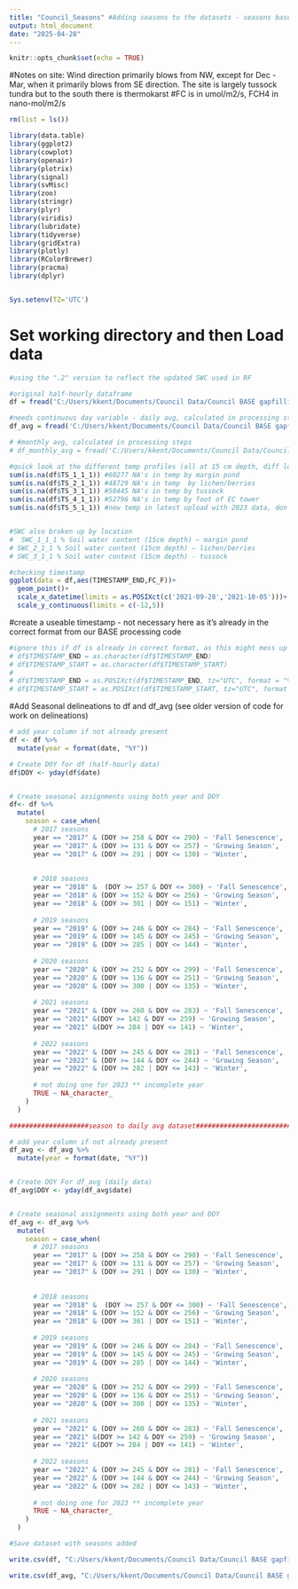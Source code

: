 ```yaml
---
title: "Council_Seasons" #Adding seasons to the datasets - seasons based on findings in code "Council_Seasonal_EC_Fluxes.Rmd" 
output: html_document
date: "2025-04-28"
---
```


```r
knitr::opts_chunk$set(echo = TRUE)
```


#Notes on site: Wind direction primarily blows from NW, except for Dec - Mar, when it primarily blows from SE direction. The site is largely tussock tundra but to the south there is thermokarst 
#FC is in umol/m2/s, FCH4 in nano-mol/m2/s 


```r
rm(list = ls())

library(data.table)
library(ggplot2)
library(cowplot)
library(openair)
library(plotrix)
library(signal)
library(svMisc)
library(zoo)
library(stringr)
library(plyr)
library(viridis)
library(lubridate)
library(tidyverse)
library(gridExtra)
library(plotly)
library(RColorBrewer)
library(pracma)
library(dplyr)


Sys.setenv(TZ='UTC')
```

# Set working directory and then Load data

```r
#using the ".2" version to reflect the updated SWC used in RF 

#original half-hourly dataframe 
df = fread('C:/Users/kkent/Documents/Council Data/Council BASE gapfilling/council_gapfilled_clean_2017_2023_for analysis.2.csv',na.strings = c('-9999','NA','NaN','NAN','-7999'))

#needs continuous day variable - daily avg, calculated in processing steps
df_avg = fread('C:/Users/kkent/Documents/Council Data/Council BASE gapfilling/council_AVG_gapfilled_clean_2017_2023_for analysis.2.csv',na.strings = c('-9999','NA','NaN','NAN','-7999'))

# #monthly avg, calculated in processing steps 
# df_monthly_avg = fread('C:/Users/kkent/Documents/Council Data/Council BASE gapfilling/council_monthly_AVG_gapfilled_clean_2017_2023_for analysis.2.csv',na.strings = c('-9999','NA','NaN','NAN','-7999'))


```


```r
#quick look at the different temp profiles (all at 15 cm depth, diff locations)
sum(is.na(df$TS_1_1_1)) #60277 NA's in temp by margin pond 
sum(is.na(df$TS_2_1_1)) #48729 NA's in temp  by lichen/berries  
sum(is.na(df$TS_3_1_1)) #50445 NA's in temp by tussock 
sum(is.na(df$TS_4_1_1)) #52796 NA's in temp by foot of EC tower
sum(is.na(df$TS_5_1_1)) #new temp in latest upload with 2023 data, don't have info on what it is yet** 


#SWC also broken up by location
#  SWC_1_1_1 % Soil water content (15cm depth) – margin pond
# SWC_2_1_1 % Soil water content (15cm depth) – lichen/berries
# SWC_3_1_1 % Soil water content (15cm depth) - tussock


```

```r
#checking timestamp 
ggplot(data = df,aes(TIMESTAMP_END,FC_F))+
  geom_point()+
  scale_x_datetime(limits = as.POSIXct(c('2021-09-28','2021-10-05')))+
  scale_y_continuous(limits = c(-12,5))
```

#create a useable timestamp - not necessary here as it's already in the correct format from our BASE processing code 
```r
#ignore this if df is already in correct format, as this might mess up the formatting here and cause issues with analysis
# df$TIMESTAMP_END = as.character(df$TIMESTAMP_END)
# df$TIMESTAMP_START = as.character(df$TIMESTAMP_START)
# 
# df$TIMESTAMP_END = as.POSIXct(df$TIMESTAMP_END, tz="UTC", format = "%Y%m%d%H%M")
# df$TIMESTAMP_START = as.POSIXct(df$TIMESTAMP_START, tz="UTC", format = "%Y%m%d%H%M")
```

#Add Seasonal delineations to df and df_avg (see older version of code for work on delineations)
```r
# add year column if not already present
df <- df %>%
  mutate(year = format(date, "%Y"))

# Create DOY for df (half-hourly data)
df$DOY <- yday(df$date)


# Create seasonal assignments using both year and DOY
df<- df %>%
  mutate(
    season = case_when(
      # 2017 seasons
      year == "2017" & (DOY >= 258 & DOY <= 290) ~ 'Fall Senescence',
      year == "2017" & (DOY >= 131 & DOY <= 257) ~ 'Growing Season',
      year == "2017" & (DOY >= 291 | DOY <= 130) ~ 'Winter',
      
      
      # 2018 seasons
      year == "2018" &  (DOY >= 257 & DOY <= 300) ~ 'Fall Senescence',
      year == "2018" & (DOY >= 152 & DOY <= 256) ~ 'Growing Season',
      year == "2018" & (DOY >= 301 | DOY <= 151) ~ 'Winter',
      
      # 2019 seasons
      year == "2019" & (DOY >= 246 & DOY <= 284) ~ 'Fall Senescence',
      year == "2019" & (DOY >= 145 & DOY <= 245) ~ 'Growing Season',
      year == "2019" & (DOY >= 285 | DOY <= 144) ~ 'Winter',
      
      # 2020 seasons
      year == "2020" & (DOY >= 252 & DOY <= 299) ~ 'Fall Senescence',
      year == "2020" & (DOY >= 136 & DOY <= 251) ~ 'Growing Season',
      year == "2020" & (DOY >= 300 | DOY <= 135) ~ 'Winter',
      
      # 2021 seasons
      year == "2021" & (DOY >= 260 & DOY <= 283) ~ 'Fall Senescence',
      year == "2021" &(DOY >= 142 & DOY <= 259) ~ 'Growing Season',
      year == "2021" &(DOY >= 284 | DOY <= 141) ~ 'Winter',
      
      # 2022 seasons
      year == "2022" & (DOY >= 245 & DOY <= 281) ~ 'Fall Senescence',
      year == "2022" & (DOY >= 144 & DOY <= 244) ~ 'Growing Season',
      year == "2022" & (DOY >= 282 | DOY <= 143) ~ 'Winter',
      
      # not doing one for 2023 ** incomplete year 
      TRUE ~ NA_character_
    )
  )

####################season to daily avg dataset###########################

# add year column if not already present
df_avg <- df_avg %>%
  mutate(year = format(date, "%Y"))


# Create DOY For df_avg (daily data)
df_avg$DOY <- yday(df_avg$date)


# Create seasonal assignments using both year and DOY
df_avg <- df_avg %>%
  mutate(
    season = case_when(
      # 2017 seasons
      year == "2017" & (DOY >= 258 & DOY <= 290) ~ 'Fall Senescence',
      year == "2017" & (DOY >= 131 & DOY <= 257) ~ 'Growing Season',
      year == "2017" & (DOY >= 291 | DOY <= 130) ~ 'Winter',
      
      
      # 2018 seasons
      year == "2018" &  (DOY >= 257 & DOY <= 300) ~ 'Fall Senescence',
      year == "2018" & (DOY >= 152 & DOY <= 256) ~ 'Growing Season',
      year == "2018" & (DOY >= 301 | DOY <= 151) ~ 'Winter',
      
      # 2019 seasons
      year == "2019" & (DOY >= 246 & DOY <= 284) ~ 'Fall Senescence',
      year == "2019" & (DOY >= 145 & DOY <= 245) ~ 'Growing Season',
      year == "2019" & (DOY >= 285 | DOY <= 144) ~ 'Winter',
      
      # 2020 seasons
      year == "2020" & (DOY >= 252 & DOY <= 299) ~ 'Fall Senescence',
      year == "2020" & (DOY >= 136 & DOY <= 251) ~ 'Growing Season',
      year == "2020" & (DOY >= 300 | DOY <= 135) ~ 'Winter',
      
      # 2021 seasons
      year == "2021" & (DOY >= 260 & DOY <= 283) ~ 'Fall Senescence',
      year == "2021" &(DOY >= 142 & DOY <= 259) ~ 'Growing Season',
      year == "2021" &(DOY >= 284 | DOY <= 141) ~ 'Winter',
      
      # 2022 seasons
      year == "2022" & (DOY >= 245 & DOY <= 281) ~ 'Fall Senescence',
      year == "2022" & (DOY >= 144 & DOY <= 244) ~ 'Growing Season',
      year == "2022" & (DOY >= 282 | DOY <= 143) ~ 'Winter',
      
      # not doing one for 2023 ** incomplete year 
      TRUE ~ NA_character_
    )
  )

#Save dataset with seasons added 

write.csv(df, "C:/Users/kkent/Documents/Council Data/Council BASE gapfilling/council_gapfilled_clean_2017_2023_for analysis.2.csv", row.names = FALSE)

write.csv(df_avg, "C:/Users/kkent/Documents/Council Data/Council BASE gapfilling/council_AVG_gapfilled_clean_2017_2023_for analysis.2.csv", row.names = FALSE)


```